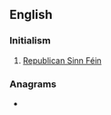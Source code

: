==English==

===Initialism===
{{en-initialism}}
# [[w:Republican Sinn Féin|Republican Sinn Féin]]

===Anagrams===
* {{l|en|fsr}}